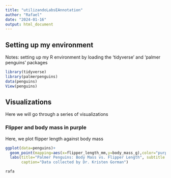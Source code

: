 ```yaml
---
title: "utilizandoLabsEAnnotation"
author: "Rafael"
date: "2024-01-16"
output: html_document
---
```


## Setting up my environment

Notes: setting up my R environment by loading the 'tidyverse' and 'palmer penguins' packages

```r
library(tidyverse)
library(palmerpenguins)
data(penguins)
View(penguins)
```

## Visualizations

Here we will go through a series of visualizations

### Flipper and body mass in purple

Here, we plot flipper length against body mass

```r
ggplot(data=penguins)+
  geom_point(mapping=aes(x=flipper_length_mm,y=body_mass_g),color="purple")+
  labs(title="Palmer Penguins: Body Mass vs. Flipper Length", subtitle = "Sample of Three Penguin Species",
       caption="Data collected by Dr. Kristen Gorman")
```

`rafa`
